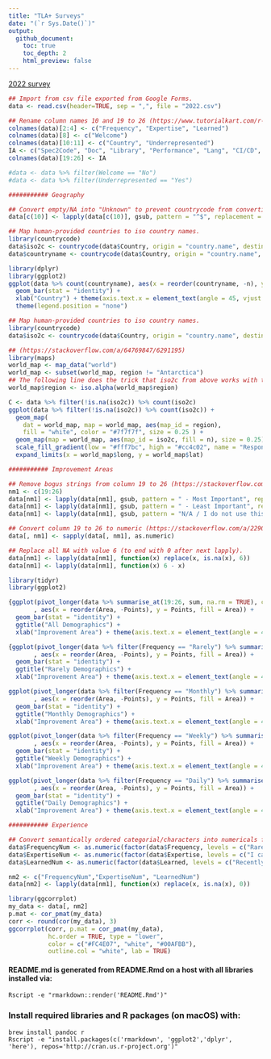 ```yaml
---
title: "TLA+ Surveys"
date: "(`r Sys.Date()`)"
output: 
  github_document:
    toc: true
    toc_depth: 2
    html_preview: false
---
```


[2022 survey](https://docs.google.com/forms/d/1GQnqZgfJKTZgZd-TydtdqT8axvRrTdWH7M87VUt0_Wk/edit?usp=sharing)


```r
## Import from csv file exported from Google Forms.
data <- read.csv(header=TRUE, sep = ",", file = "2022.csv")

## Rename column names 10 and 19 to 26 (https://www.tutorialkart.com/r-tutorial/r-dataframe-change-column-name/).
colnames(data)[2:4] <- c("Frequency", "Expertise", "Learned")
colnames(data)[8] <- c("Welcome")
colnames(data)[10:11] <- c("Country", "Underrepresented")
IA <- c("Spec2Code", "Doc", "Library", "Performance", "Lang", "CI/CD", "Extensibility", "IDE")
colnames(data)[19:26] <- IA

#data <- data %>% filter(Welcome == "No") 
#data <- data %>% filter(Underrepresented == "Yes") 

########### Geography

## Convert empty/NA into "Unknown" to prevent countrycode from converting it into Namibia.
data[c(10)] <- lapply(data[c(10)], gsub, pattern = "^$", replacement = "Unknown", ignore.case = TRUE)

## Map human-provided countries to iso country names.
library(countrycode)
data$iso2c <- countrycode(data$Country, origin = "country.name", destination = "iso2c")
data$countryname <- countrycode(data$Country, origin = "country.name", destination = "country.name")

library(dplyr)
library(ggplot2)
ggplot(data %>% count(countryname), aes(x = reorder(countryname, -n), y = n, fill = countryname)) + 
  geom_bar(stat = "identity") +
  xlab("Country") + theme(axis.text.x = element_text(angle = 45, vjust = 0.5, hjust=1)) +
  theme(legend.position = "none")

## Map human-provided countries to iso country names.
library(countrycode)
data$iso2c <- countrycode(data$Country, origin = "country.name", destination = "iso2c")

## (https://stackoverflow.com/a/64769847/6291195)
library(maps)
world_map <- map_data("world")
world_map <- subset(world_map, region != "Antarctica")
## The following line does the trick that iso2c from above works with the map.
world_map$region <- iso.alpha(world_map$region)

C <- data %>% filter(!is.na(iso2c)) %>% count(iso2c)
ggplot(data %>% filter(!is.na(iso2c)) %>% count(iso2c)) +
  geom_map(
    dat = world_map, map = world_map, aes(map_id = region),
    fill = "white", color = "#7f7f7f", size = 0.25 ) +
  geom_map(map = world_map, aes(map_id = iso2c, fill = n), size = 0.25) +
  scale_fill_gradient(low = "#fff7bc", high = "#cc4c02", name = "Respondants") +
  expand_limits(x = world_map$long, y = world_map$lat)

########### Improvement Areas

## Remove bogus strings from column 19 to 26 (https://stackoverflow.com/a/56963488/6291195).
nm1 <- c(19:26) 
data[nm1] <- lapply(data[nm1], gsub, pattern = " - Most Important", replacement = "")
data[nm1] <- lapply(data[nm1], gsub, pattern = " - Least Important", replacement = "")
data[nm1] <- lapply(data[nm1], gsub, pattern = "N/A / I do not use this", replacement = "")

## Convert column 19 to 26 to numeric (https://stackoverflow.com/a/2290107/6291195).
data[, nm1] <- sapply(data[, nm1], as.numeric)

## Replace all NA with value 6 (to end with 0 after next lapply).
data[nm1] <- lapply(data[nm1], function(x) replace(x, is.na(x), 6))
data[nm1] <- lapply(data[nm1], function(x) 6 - x)

library(tidyr)
library(ggplot2)

{ggplot(pivot_longer(data %>% summarise_at(19:26, sum, na.rm = TRUE), cols=1:8, names_to = "Area", values_to = "Points")
       , aes(x = reorder(Area, -Points), y = Points, fill = Area)) + 
  geom_bar(stat = "identity") +
  ggtitle("All Demographics") +
  xlab("Improvement Area") + theme(axis.text.x = element_text(angle = 45, vjust = 0.5, hjust=1))}

{ggplot(pivot_longer(data %>% filter(Frequency == "Rarely") %>% summarise_at(19:26, sum, na.rm = TRUE), cols=1:8, names_to = "Area", values_to = "Points")
       , aes(x = reorder(Area, -Points), y = Points, fill = Area)) + 
  geom_bar(stat = "identity") +
  ggtitle("Rarely Demographics") +
  xlab("Improvement Area") + theme(axis.text.x = element_text(angle = 45, vjust = 0.5, hjust=1))}

ggplot(pivot_longer(data %>% filter(Frequency == "Monthly") %>% summarise_at(19:26, sum, na.rm = TRUE), cols=1:8, names_to = "Area", values_to = "Points")
       , aes(x = reorder(Area, -Points), y = Points, fill = Area)) + 
  geom_bar(stat = "identity") +
  ggtitle("Monthly Demographics") +
  xlab("Improvement Area") + theme(axis.text.x = element_text(angle = 45, vjust = 0.5, hjust=1))

ggplot(pivot_longer(data %>% filter(Frequency == "Weekly") %>% summarise_at(19:26, sum, na.rm = TRUE), cols=1:8, names_to = "Area", values_to = "Points")
       , aes(x = reorder(Area, -Points), y = Points, fill = Area)) + 
  geom_bar(stat = "identity") +
  ggtitle("Weekly Demographics") +
  xlab("Improvement Area") + theme(axis.text.x = element_text(angle = 45, vjust = 0.5, hjust=1))

ggplot(pivot_longer(data %>% filter(Frequency == "Daily") %>% summarise_at(19:26, sum, na.rm = TRUE), cols=1:8, names_to = "Area", values_to = "Points")
       , aes(x = reorder(Area, -Points), y = Points, fill = Area)) + 
  geom_bar(stat = "identity") +
  ggtitle("Daily Demographics") +
  xlab("Improvement Area") + theme(axis.text.x = element_text(angle = 45, vjust = 0.5, hjust=1))

########### Experience

## Convert semantically ordered categorial/characters into numericals for correlation analysis.
data$FrequencyNum <- as.numeric(factor(data$Frequency, levels = c("Rarely", "Monthly", "Weekly", "Daily")))
data$ExpertiseNum <- as.numeric(factor(data$Expertise, levels = c("I can neither read nor write TLA+", "I can write useful specifications for work, but it's a struggle", "I can write simple specifications", "I am productive writing TLA+", "I am an expert")))
data$LearnedNum <- as.numeric(factor(data$Learned, levels = c("Recently", "Within last 12 months", "Within last 5 years", "Longer than 5 years ago")))

nm2 <- c("FrequencyNum","ExpertiseNum", "LearnedNum")
data[nm2] <- lapply(data[nm1], function(x) replace(x, is.na(x), 0))

library(ggcorrplot)
my_data <- data[, nm2]
p.mat <- cor_pmat(my_data)
corr <- round(cor(my_data), 3)
ggcorrplot(corr, p.mat = cor_pmat(my_data),
           hc.order = TRUE, type = "lower",
           color = c("#FC4E07", "white", "#00AFBB"),
           outline.col = "white", lab = TRUE)
```

#### README.md is generated from README.Rmd on a host with all libraries installed via:
```shell
Rscript -e "rmarkdown::render('README.Rmd')"
```
### Install required libraries and R packages (on macOS) with:
```shell
brew install pandoc r
Rscript -e "install.packages(c('rmarkdown', 'ggplot2','dplyr', 'here'), repos='http://cran.us.r-project.org')"
```